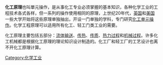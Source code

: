 '''化工原理'''也叫單元操作，是从事化工专业必须掌握的基本知识，各种化学工业的工程技术各式各样，但一系列的操作使用相同的原理，上世纪20年代，[[英国|英国]]和[[美国|美国]]一些大学开始将这些原理单独抽出，开设一门单独的学科，专门研究[[化工单元操作|化工单元操作]]。化学工程原理可以适用所有化工、轻工门类工业的需要。

化工原理主要包括五部分：[[流体输送|流体输送]]、[[传热|传热]]、[[传质|传质]]、[[热力过程|热力过程]]和[[机械过程|机械过程]]。许多化工机械都是根据化工原理的理论知识设计制造的。化工厂和轻工厂的工艺设计也离不开化工原理计算。

{{化學工程小作品}}
[[Category:化学工业|Category:化学工业]]